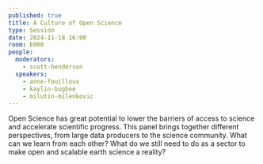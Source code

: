 ```yaml
---
published: true
title: A Culture of Open Science
type: Session
date: 2024-11-18 16:00
room: E008
people:
  moderators:
    - scott-henderson
  speakers:
    - anne-fouilloux
    - kaylin-bugbee
    - milutin-milenkovic
---
```

Open Science has great potential to lower the barriers of access to science and accelerate scientific progress. This panel brings together different perspectives, from large data producers to the science community. What can we learn from each other? What do we still need to do as a sector to make open and scalable earth science a reality?